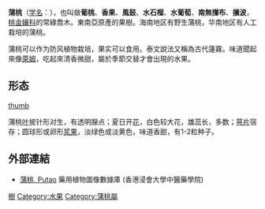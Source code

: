 {{ctm}}
{{Speciesbox
| image = Syzygium jambos.JPG
| image_width = 240px
| genus =Syzygium sect. Jambosa
| species =jambos
| authority = ([[L.|L.]]) [[Alston|Alston]], 1931
}}
{{不是|葡萄}}
'''蒲桃'''（[[学名|学名]]：{{lang|la|''Syzygium jambos''}}），也叫做'''葡桃'''、'''香果'''、'''風鼓'''、'''水石榴'''、'''水葡萄'''、'''南無攆布'''、'''攘波'''，[[桃金孃科|桃金孃科]]的常綠喬木。東南亞原產的果樹。海南地区有野生蒲桃，华南地区有人工栽培的蒲桃。

蒲桃可以作为防风植物栽培，果实可以食用。泰文說法又稱為古代蓮霧。味道聞起來像[[萊姆|萊姆]]，吃起來清香微甜，屬於季節交替才會出現的水果。

== 形态 ==
[[image:Jambosmaduros2.jpg|thumb]]

{{nutritional value
| name=蒲桃
| image=Syzygium jambos Fruit and seeds IMG 4906.JPG
| caption = 
| kJ=105
| protein=0.6 g
| fat=0.3 g
| carbs=5.7 g
| calcium_mg=29
| iron_mg=0.07
| magnesium_mg=5
| phosphorus_mg=8
| potassium_mg=123
| sodium_mg=0
| zinc_mg=0.06
| manganese_mg=0.029
| vitC_mg=22.3
| thiamin_mg=0.02
| riboflavin_mg=0.03
| niacin_mg=0.8
| vitA_ug=17
| source_usda = 1
| note=[http://ndb.nal.usda.gov/ndb/search/list?qlookup=11213&format=Full Link to USDA Database entry]
}}
蒲桃[[叶|叶]]披针形对生，有透明腺点；夏日开[[花|花]]，白色较大花，雄蕊长，多数；[[萼片|萼片]]宿存；圆球形或卵形[[浆果|浆果]]，淡绿色或淡黄色，味道香甜，有1-2粒种子。

==外部連結==
* {{zh-hk}}{{en}} [http://libproject.hkbu.edu.hk/was40/detail?lang=ch&channelid=1288&searchword=herb_id=D01027 蒲桃, Putao] {{Wayback|url=http://libproject.hkbu.edu.hk/was40/detail?lang=ch&channelid=1288&searchword=herb_id=D01027 |date=20160304122816 }} 藥用植物圖像數據庫 (香港浸會大學中醫藥學院)


{{Taxonbar|from=Q31931}}

[[Category:藥用植物|樹]]
[[Category:水果|Category:水果]]
[[Category:蒲桃屬|Category:蒲桃屬]]


{{Fruit-stub}}
{{藥用植物小作品}}